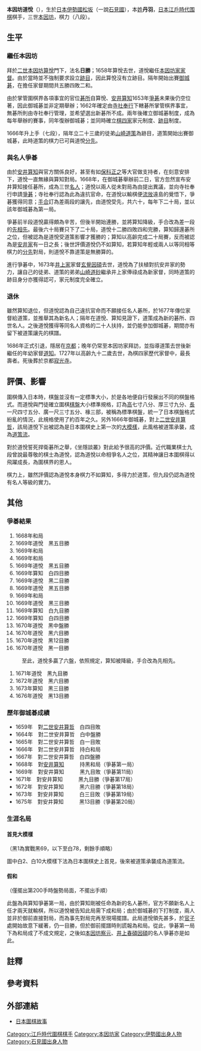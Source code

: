 {{Infobox Go player
| image = 
| 全名 = 本因坊道悅
| 生於 = 1636年
| 出生地 = [[日本|日本]][[伊勢國|伊勢國]][[松坂城|松坂]]或[[石見國|石見國]]
| 卒於 = 1727年3月26日
| 逝世地 = [[日本|日本]][[京都|京都]]
| 國籍 = 日本
| 師從 = [[本因坊算悅|本因坊算悅]]
| 學生 = [[本因坊道策|本因坊道策]]、[[井上道節因碩|井上道節因碩]]、[[井上道砂因碩|井上道砂因碩]]、[[吉和道玄|吉和道玄]]
| 職業生涯 = 1658年成為本因坊家[[家督|家督]]<br/>1666年七段<br/>1668年與[[安井算知|安井算知]][[爭碁|爭碁]]<br/>1677年退休
| 段位 = {{link-ja|準名人|半名人}}（八段）
| 所屬 = [[本因坊家|本因坊家]]
}}
{{japanese|image=|caption=本因坊道悅|japanese=本因坊 道悦|kana=ほんいんぼう どうえつ|romaji=Hon'inbō Dōetsu}}

'''本因坊道悅'''（{{bd|1636年||1727年|3月26日|catIdx=H}}），生於[[日本|日本]][[伊勢國|伊勢國]][[松坂城|松坂]]（一說[[石見國|石見國]]）{{refTag|name=木石庵|[http://mignon.ddo.jp/assembly/mignon/go_kisi/meikan_doetu.html 木石庵-本因坊道悅]}}，本[[姓|姓]]'''丹羽'''，[[日本|日本]][[江戶時代|江戶時代]][[围棋|围棋]]棋手，三世[[本因坊家|本因坊]]，棋力{{link-ja|準名人|準名人|半名人}}（八段）{{noteTag|準名人一詞為[[江戶時代|江戶時代]]末期[[井上幻庵因碩|井上幻庵因碩]]將半名人改為準名人後才出現的。}}{{refTag|name=大系|{{Cite book|author=[[本因坊治勳|本因坊治勳]]|title={{link-ja|日本圍棋大系|日本囲碁大系}}2─算悅・算知・道悅|publisher=[[筑摩書房|筑摩書房]]|location=日本|date=1991年|ISBN=978-4480691026}}}}。

==生平==
===繼任本因坊===
拜於[[本因坊算悅|二世本因坊算悅]]門下，法名'''日勝'''；1658年算悅去世，道悅繼任[[本因坊家|本因坊家]][[家督|家督]]。由於當時並不強制要求設立[[跡目|跡目]]，因此算悅沒有立跡目{{refTag|name=木石庵}}。隔年開始出賽[[御城碁|御城碁]]，在擔任家督期間共五勝四敗二和{{refTag|name=坐隠談叢|{{Cite book|author=安藤豊次|title=坐隠談叢|publisher=關西圍碁會|location=日本|date=1910年|oclc=672461984}}}}。

由於掌管圍棋界各項事宜的官位[[碁所|碁所]]自算悅、[[安井算知|安井算知]]1653年[[爭碁|爭碁]]未果後仍空位著，因此御城碁並非定期舉辦；1662年確定由[[寺社奉行|寺社奉行]]下轄碁所掌管棋界事宜，無碁所則由寺社奉行管理，並希望選出新碁所不成。兩年後確立御城碁制度，成為每年舉辦的賽事，同年復辦御城碁；並同時確立[[圍棋四大家|棋四家]]家元制度、[[跡目|跡目]]制度{{refTag|name=坐隠談叢}}{{refTag|name=木石庵}}。

1666年升上手（七段），隔年立二十三歲的徒弟[[本因坊道策|山崎道策]]為跡目，道策開始出賽御城碁，此時道策的棋力已可與道悅[[分先|分先]]{{refTag|name=道策全集|{{Cite book|author={{link-ja|福井正明|福井正明}}|title=本因坊道策全集|publisher=[[日本棋院|日本棋院]]|location=日本|date=1991年|ISBN=978-4818203419}}}}{{refTag|name=玄妙道策|{{Cite book|author={{link-ja|酒井猛|酒井猛}}|title=玄妙道策|publisher=理藝出版社|location=中華民國|date=2006年|ISBN=978-9867518927}}}}。

===與名人爭碁===
由於[[安井算知|安井算知]]與官方關係良好，甚至有如[[保科正之|保科正之]]等大官做支持者{{refTag|name=物語|[http://www1.ocn.ne.jp/~igoshi/mono017.html 日本棋院囲碁史会事務局-囲碁史物語]}}，在刻意安排下，道悅一直無緣與算知對局。1668年，在御城碁舉辦前二日，官方忽然宣布安井算知接任碁所，成為三世[[名人_(圍棋)|名人]]{{refTag|name=坐隠談叢}}；道悅以兩人從未對局為由提出異議，並向寺社奉行申請[[爭碁|爭碁]]；寺社奉行{{link-ja|加賀爪直澄|加賀爪直澄|加賀爪甲斐守}}認為此為違抗官命，在道悅以輸棋便[[流放|流放]]遠島的覺悟下，爭碁獲得同意；[[手合_(圍棋)|手合]]訂為差兩段的讓先，由道悅受先，共六十{{link-ja|番碁|番勝負|局賽}}，每年下二十局，並以該年御城碁為第一局{{refTag|name=物語}}{{refTag|name=坐隠談叢}}{{refTag|name=名人碁所|{{Cite book|author={{link-ja|江崎誠致|江崎誠致}}|title=名人碁所|publisher=新潮社|location=日本|date=1982年|oclc=673849408}}}}。

爭碁前半段道悅贏得頗為辛苦{{noteTag|除了幾盤被算知持白獲勝外，多盤被下成[[平局|和局]]，古代圍棋沒有{{link-ja|貼目|コミ}}，黑棋先下有著優勢，若是被下成和局，則代表黑棋不如白棋，因為把優勢花掉。到了[[明治|明治]]、[[大正|大正]]時期甚至和棋是判白勝。}}，但後半開始連勝，並將算知降級，手合改為差一段的[[先相先|先相先]]。最後六十局賽只下了二十局，道悅十二勝四敗四和完勝，算知歸還碁所之位，但被認為是道悅受道策影響才獲勝的{{refTag|name=物語}}{{refTag|name=木石庵}}；算知以高齡完成二十局賽，反而被認為是[[安井家|安井家]]有一日之長{{refTag|name=坐隠談叢}}{{refTag|name=木石庵2|[http://mignon.ddo.jp/assembly/mignon/go_kisi/meikan_santi.html 木石庵-安井算知]}}；後世評價道悅仍不如算知{{noteTag|由於道悅只是在定先情況下將算知降級，僅代表兩人棋力沒有差兩段那麼多，但不代表道悅棋力較算知高；若道悅要確實證明比算知強，必須在分先手合下將算知降級。}}，若算知年輕或兩人以等同相等棋力的[[分先|分先]]對局，則道悅不靠道策是無勝算的{{refTag|name=木石庵2}}{{refTag|[http://homepage2.nifty.com/figo/yz-keifu.html ふぃご村囲碁道場-本因坊系譜]}}。

進行爭碁中，1673年[[井上家|井上家]]家督[[井上玄覺因碩|玄覺因碩]]{{noteTag|為算悅的師兄，與本因坊家關係密切。}}去世，道悅為了扶植對抗安井家的勢力，讓自己的徒弟、道策的弟弟[[井上道砂因碩|山崎道砂]]繼承井上家俸祿成為新家督{{noteTag|在此之前，安井算知亦將自己的徒弟繼承剛去世的[[林家_(圍棋)|林家]]家督[[林門入齋|林門入齋]]的俸祿。}}，同時道策的跡目身分亦獲得認可，家元制度完全確立{{refTag|name=木石庵}}。

===退休===
雖然算知退位，但道悅認為自己違抗官命而不願接任名人碁所，於1677年傳位家督給道策，並推舉其為新名人{{noteTag|當時道策已經天下無敵，根據紀錄，當時道策已將眾多好手降級；連道悅本身都要被道策[[讓先|讓先]]。{{refTag|name=道策全集}}{{refTag|name=玄妙道策}}}}；隔年在道悅、算知見證下，道策成為新的碁所、四世名人。之後道悅獲得等同名人資格的二十人扶持，並仍能參加御城碁{{refTag|name=木石庵}}，期間亦有留下被道策讓先的棋譜{{refTag|name=道策全集}}{{refTag|name=玄妙道策}}。

1686年正式引退，隱居在[[京都|京都]]；晚年仍常至本因坊家拜訪，並指導道策去世後新繼任的年幼家督[[本因坊道知|道知]]。1727年以高齡九十二歲去世，為棋四家歷代家督中，最長壽者。死後葬於京都[[寂光寺|寂光寺]]。{{refTag|name=木石庵}}{{refTag|[http://everkyoto.web.fc2.com/report822.html 京都風光-寂光寺]}}

==評價、影響==
圍棋傳入日本時，棋盤並沒有一定標準大小，於是各地便自行發展出不同的棋盤格式{{refTag|name=坐隠談叢}}。而道悅與門徒確立圍棋[[棋盤|棋盤]]大小標準規格，訂為[[高|高]]七寸八分、厚三寸九分、[[長|長]]一尺四寸五分、廣一尺三寸五分、椽三部，被稱為標準棋盤，統一了日本棋盤格式紛亂的情況，此規格使用了約百年之久{{refTag|name=木石庵}}。另外1666年御城碁，對上[[澀川春海|二世安井算哲]]，該局道悅下出被認為是日本圍棋史上第一次的[[模樣|大模樣]]，此風格被道策承襲，成為[[道策流|道策流]]{{refTag|[http://mignon.ddo.jp/assembly/mignon/go_kisi/doetu_santetu1666.html 木石庵-道悅算哲對局]}}。

對於道悅誓死捍衛碁所之舉，《坐隱談叢》對此給予很高的評價{{refTag|name=坐隠談叢}}。近代職業棋士{{link-ja|福井正明|福井正明}}九段曾說最尊敬的棋士為道悅，認為道悅以命相爭名人之位，其精神讓日本圍棋得以飛躍成長，為圍棋界的恩人{{refTag|[http://118.151.176.73/kisei.yomi/column/okame_fukui/04.htm 読売新聞-囲碁界の発展　道悦のおかげ]}}。

棋力上，雖然評價認為道悅本身棋力不如算知，多得力於道策{{refTag|name=物語}}{{refTag|name=木石庵}}，但{{link-ja|酒井猛|酒井猛}}九段仍認為道悅有名人等級的實力{{refTag|name=玄妙道策}}。

==其他==
===爭碁結果===
#1668年和局
#1669年道悅　黑五目勝
#1669年和局
#1669年和局
#1669年道悅　黑五目勝
#1669年算知　白四目勝
#1669年道悅　黑二目勝
#1669年道悅　黑五目勝
#1669年和局
#1669年道悅　黑三目勝
#1669年算知　白九目勝
#1669年算知　白四目勝
#1670年道悅　黑中盤勝
#1670年道悅　黑六目勝
#1670年道悅　黑12目勝
#1670年道悅　黑一目勝
:至此，道悅多贏了六盤，依照規定，算知被降級，手合改為先相先。
#1671年道悅　黑九目勝
#1672年道悅　黑六目勝
#1673年算知　黑三目勝
#1676年道悅　黑13目勝
{{refTag|name=木石庵}}

===歷年御城碁成績===
*1659年　對[[澀川春海|二世安井算哲]]　白四目敗
*1664年　對二世安井算哲　白中盤勝
*1665年　對二世安井算哲　白一目敗
*1666年　對二世安井算哲　持白和局
*1667年　對二世安井算哲　白四盤勝
*1668年　對[[安井算知|安井算知]]　　　持黑和局（爭碁第一局）
*1669年　對安井算知　　　黑九目敗（爭碁第11局）
*1671年　對安井算知　　　黑九目勝（爭碁第17局）
*1672年　對安井算知　　　黑六目勝（爭碁第18局）
*1673年　對安井算知　　　白三目敗（爭碁第19局）
*1675年　對安井算知　　　黑13目勝（爭碁第20局）
{{refTag|{{Cite book|title=御城碁譜|author=[[瀨越憲作|瀨越憲作]]|publisher=御城碁譜頒布委員會|year=1951|oclc=35715201|language=ja}}}}

===生涯名局===
====首見大模樣====
{{棋盤|=
     A B C D E F G H J K L M N O P Q R S T
 19 |  |  |  |  |  |  |  |  |  |  |  |  |  |  |  |  |  |  |  |= 19
 18 |  |  | b| w| b|  |  |  | w|  |  |  |  |  |  |  |  |  |  |= 18
 17 |  |  |  | b| w|  | b| b| b| w| w| b|  |  | w|  |  |  |  |= 17
 16 |  |  | b| x|  |  |  |  | w| b| w|w6|  |  |  | x| b|  |  |= 16
 15 |  |  |  | b| w| w| b| b| b| b|b5|  |  |  | w| b|  |  |  |= 15
 14 |  |  |  |  | b| w|  | w| w|  |  |  |  |  |  | w| b|  |  |= 14
 13 |  |  |  | b| b| w|  |  |  |b7|w4|  |  |  |  |  |  |  |  |= 13
 12 |  |  | w| w| b| b|  | w|  | b|  |  |  |  | w| w| b|  |  |= 12
 11 |  |  |  |  | w| b|  |  |  |  |  |  |  |  |  | b| b|  |  |= 11
 10 |  |  |  | x| w| b|  | w|  | x|  |  |  |  |  | x|  |  |  |= 10
  9 |  |  |  |  |  |  |  |  |  |  |  |  |  |  |  |  |  |  |  |= 9
  8 |  |  |  | w|  |  |  |  |  |  |  |  |  |  |  |  |  |  |  |= 8
  7 |  |  |  |  |  |  |  |  |  |  |  |  |  |  |  |  |  |  |  |= 7
  6 |  |  |  |  |  |  |  |  |  |  |  |  |  |  |  |  |  |  |  |= 6
  5 |  |  |  |  | w|  |  |w2|  |  |  |10|  |  |  |  |  |  |  |= 5
  4 |  | w| w| x| w| b|  |  |  | x|  |  |  |b9|  | x| w|  |  |= 4
  3 |  |b3| b|  | w| b|  | w|  |  |  | w|  |  | b|w8|  |  |  |= 3
  2 |  |  |  | b| b|b1| w|  |  |  |  |  |  |  |  |  |  |  |  |= 2
  1 |  |  |  |  |  |  |  |  |  |  |  |  |  |  |  |  |  |  |  |= 1
     A B C D E F G H J K L M N O P Q R S T|26}}
（黑1為實戰黑69，以下至白78，剩餘手順略）

圖中白2、白10大模樣下法為日本圍棋史上首見，後來被道策承襲成為道策流。

====假和====
{{棋盤|=
     A B C D E F G H J K L M N O P Q R S T
 19 | | | | |w|b|b|b|b| | | | | | |w|w|b| |= 19
 18 | | |w| |w|b|w|b|b|b| |b|w|w| |w|b|b| |= 18
 17 | |w|w|w|b|b|w|w|w|b|b| |b|w|w|b|b| | |= 17
 16 |b|w|b|x|w|w|w| |w|b| | |b|w| |w|b| | |= 16
 15 | |b|w|w| | |w|b|b|b|b|b|w|w| |w|b| | |= 15
 14 |b| |b|b|w|w| |w|b|b|w|w| | | |w|w|b| |= 14
 13 | |b| | |b|w| |w|b|w|w| | | | | | |b| |= 13
 12 | | | | |b|w| |b| |b|w| | | | |w|w|b| |= 12
 11 | | | |b|w| |w|b| |b|w| | | |w|b|b| | |= 11
 10 | | | |b|w| |w|b| |w| |w|w|b| |w|b| | |= 10
  9 | | | | |b| |b| |b|w| |w|b|w|w|w|b| | |= 9
  8 | | | | | |b|b| |b|w| |b| |b|w|w|b| | |= 8
  7 | | | | | |b|w|b|b| | | | |b| | |b| | |= 7
  6 | | |b|b|b|w|w| | | | | | | |w|w| |b| |= 6
  5 | |b|b|w|w|w|b|b|b|w| | |b| | |w|b|b|w|= 5
  4 | |w|w|x|b|w|b| |b|w|b|b| |b| |x|w|w| |= 4
  3 | |b|w|b| | |w|b|w|w|b| |b| |b|w| | | |= 3
  2 | |w|w| |w| |w|w| |w|w|b| | |b|w| |w| |= 2
  1 | | | | | | | | | | | | | | |b|b|w| | |= 1
     A B C D E F G H J K L M N O P Q R S T|26}}
（僅擺出第200手時盤勢局面，不擺出手順）

此盤為與算知爭碁第一局，由於算知剛被任命為新的名人碁所，官方不願新名人上任才兩天就輸棋，所以道悅被告知此局需下成和局；由於御城碁的下打制度，兩人並非於御前直接對局，而為事先對局完再至現場擺譜。此局道悅領先甚多，於[[官子|官子]]處開始故意下緩著，仍一目勝，但於御前擺譜時則謊報為和局{{refTag|name=物語}}。從此，爭碁第一局下為和局成了不成文規定，之後如[[本因坊察元|本因坊察元]]、[[井上春碩因碩|井上春碩因碩]]的名人爭碁亦是如此{{refTag|{{Cite book|author=沙濟琯|title=日本圍棋史話|publisher=世界文物出版社|location=中華民國|date=1983年|oclc=815874686}}}}。

==註釋==
{{Reflist|1|list={{noteFoot}}}}

==參考資料==
{{Reflist|2|list={{refFoot}}}}

==外部連結==
*[https://web.archive.org/web/20150418000611/http://www.flygo.net/history/jhistory/jhistory_index.html 日本圍棋故事]

{{本因坊}}

[[Category:江戶時代圍棋棋手|Category:江戶時代圍棋棋手]]
[[Category:本因坊家|Category:本因坊家]]
[[Category:伊勢國出身人物|Category:伊勢國出身人物]]
[[Category:石見國出身人物|Category:石見國出身人物]]